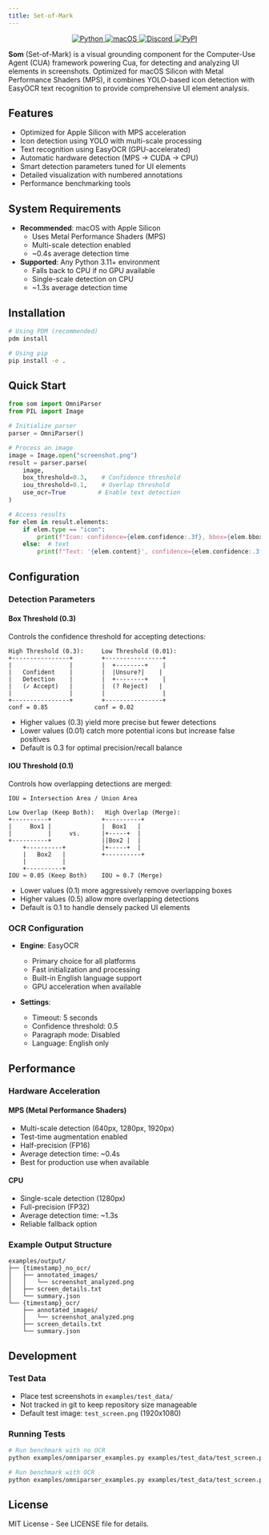 ```yaml
---
title: Set-of-Mark
---
```


<div
  align="center"
  style={{
    display: 'flex',
    gap: '10px',
    margin: '0 auto',
    width: '100%',
    justifyContent: 'center',
  }}
>
  <a href="#">
    <img
      src="https://img.shields.io/badge/Python-333333?logo=python&logoColor=white&labelColor=blue"
      alt="Python"
    />
  </a>
  <a href="#">
    <img
      src="https://img.shields.io/badge/macOS-000000?logo=apple&logoColor=F0F0F0"
      alt="macOS"
    />
  </a>
  <a href="https://discord.com/invite/mVnXXpdE85">
    <img
      src="https://img.shields.io/badge/Discord-%235865F2.svg?&logo=discord&logoColor=white"
      alt="Discord"
    />
  </a>
  <a href="https://pypi.org/project/cua-computer/">
    <img
      src="https://img.shields.io/pypi/v/cua-computer?color=blue"
      alt="PyPI"
    />
  </a>
</div>

**Som** (Set-of-Mark) is a visual grounding component for the Computer-Use Agent (CUA) framework powering Cua, for detecting and analyzing UI elements in screenshots. Optimized for macOS Silicon with Metal Performance Shaders (MPS), it combines YOLO-based icon detection with EasyOCR text recognition to provide comprehensive UI element analysis.

## Features

- Optimized for Apple Silicon with MPS acceleration
- Icon detection using YOLO with multi-scale processing
- Text recognition using EasyOCR (GPU-accelerated)
- Automatic hardware detection (MPS → CUDA → CPU)
- Smart detection parameters tuned for UI elements
- Detailed visualization with numbered annotations
- Performance benchmarking tools

## System Requirements

- **Recommended**: macOS with Apple Silicon
  - Uses Metal Performance Shaders (MPS)
  - Multi-scale detection enabled
  - ~0.4s average detection time
- **Supported**: Any Python 3.11+ environment
  - Falls back to CPU if no GPU available
  - Single-scale detection on CPU
  - ~1.3s average detection time

## Installation

```bash
# Using PDM (recommended)
pdm install

# Using pip
pip install -e .
```

## Quick Start

```python
from som import OmniParser
from PIL import Image

# Initialize parser
parser = OmniParser()

# Process an image
image = Image.open("screenshot.png")
result = parser.parse(
    image,
    box_threshold=0.3,    # Confidence threshold
    iou_threshold=0.1,    # Overlap threshold
    use_ocr=True         # Enable text detection
)

# Access results
for elem in result.elements:
    if elem.type == "icon":
        print(f"Icon: confidence={elem.confidence:.3f}, bbox={elem.bbox.coordinates}")
    else:  # text
        print(f"Text: '{elem.content}', confidence={elem.confidence:.3f}")
```

## Configuration

### Detection Parameters

#### Box Threshold (0.3)

Controls the confidence threshold for accepting detections:

```
High Threshold (0.3):     Low Threshold (0.01):
+----------------+        +----------------+
|                |        |  +--------+    |
|   Confident    |        |  |Unsure?|    |
|   Detection    |        |  +--------+    |
|   (✓ Accept)   |        |  (? Reject)   |
|                |        |                |
+----------------+        +----------------+
conf = 0.85             conf = 0.02
```

- Higher values (0.3) yield more precise but fewer detections
- Lower values (0.01) catch more potential icons but increase false positives
- Default is 0.3 for optimal precision/recall balance

#### IOU Threshold (0.1)

Controls how overlapping detections are merged:

```
IOU = Intersection Area / Union Area

Low Overlap (Keep Both):   High Overlap (Merge):
+----------+              +----------+
|     Box1 |              |  Box1   |
|          |     vs.      |+-----+  |
+----------+              ||Box2 |  |
    +----------+          |+-----+  |
    |   Box2   |          +----------+
    |          |
    +----------+
IOU ≈ 0.05 (Keep Both)    IOU ≈ 0.7 (Merge)
```

- Lower values (0.1) more aggressively remove overlapping boxes
- Higher values (0.5) allow more overlapping detections
- Default is 0.1 to handle densely packed UI elements

### OCR Configuration

- **Engine**: EasyOCR

  - Primary choice for all platforms
  - Fast initialization and processing
  - Built-in English language support
  - GPU acceleration when available

- **Settings**:
  - Timeout: 5 seconds
  - Confidence threshold: 0.5
  - Paragraph mode: Disabled
  - Language: English only

## Performance

### Hardware Acceleration

#### MPS (Metal Performance Shaders)

- Multi-scale detection (640px, 1280px, 1920px)
- Test-time augmentation enabled
- Half-precision (FP16)
- Average detection time: ~0.4s
- Best for production use when available

#### CPU

- Single-scale detection (1280px)
- Full-precision (FP32)
- Average detection time: ~1.3s
- Reliable fallback option

### Example Output Structure

```
examples/output/
├── {timestamp}_no_ocr/
│   ├── annotated_images/
│   │   └── screenshot_analyzed.png
│   ├── screen_details.txt
│   └── summary.json
└── {timestamp}_ocr/
    ├── annotated_images/
    │   └── screenshot_analyzed.png
    ├── screen_details.txt
    └── summary.json
```

## Development

### Test Data

- Place test screenshots in `examples/test_data/`
- Not tracked in git to keep repository size manageable
- Default test image: `test_screen.png` (1920x1080)

### Running Tests

```bash
# Run benchmark with no OCR
python examples/omniparser_examples.py examples/test_data/test_screen.png --runs 5 --ocr none

# Run benchmark with OCR
python examples/omniparser_examples.py examples/test_data/test_screen.png --runs 5 --ocr easyocr
```

## License

MIT License - See LICENSE file for details.

